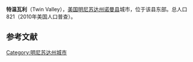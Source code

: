 {{Infobox settlement
|official_name            = 特温瓦利
|settlement_type          = 城市
|nickname                 = 
|motto                    = "A Great Place To Live"

<!-- Images -->
|image_skyline            = 
|imagesize                = 
|image_caption            = 
|image_flag               = 
|image_seal               = 

<!-- Maps -->
|image_map                = Norman_County_Minnesota_Incorporated_and_Unincorporated_areas_Twin_Valley_Highlighted.svg
|mapsize                  = 250px
|map_caption              = 所在位置
|image_map1               = 
|mapsize1                 = 
|map_caption1             = 

<!-- Location -->
|coordinates_region       = US-MN
|subdivision_type         = 国家
|subdivision_name         = 美国
|subdivision_type1        = 州
|subdivision_name1        = 明尼苏达州
|subdivision_type2        = 县
|subdivision_name2        = 诺曼县

|unit_pref                = Imperial
|area_footnotes           = 
|area_magnitude           = 
|area_total_km2           = 2.25
|area_land_km2            = 2.25
|area_water_km2           = 0
|area_total_sq_mi         = 0.87
|area_land_sq_mi          = 0.87
|area_water_sq_mi         = 0

<!-- Population -->
|population_as_of         = 2010年
|population_est           = 795
|pop_est_as_of            = 2012<ref name="2012 Pop Estimate">{{cite web|title=Population Estimates|url=http://www.census.gov/popest/data/cities/totals/2012/SUB-EST2012.html|publisher=[[United_States_Census_Bureau|United States Census Bureau]]|accessdate=2013-05-28|archive-url=https://www.webcitation.org/6HQu4Spqa?url=http://www.census.gov/popest/data/cities/totals/2012/SUB-EST2012.html|archive-date=2013-06-17|dead-url=yes}}</ref>
|population_footnotes     = 
|population_total         = 821
|population_density_km2   = 364.4
|population_density_sq_mi = 943.7

<!-- General information -->
|timezone                 = [[北美中部时区|北美中部时区(CST)]]
|utc_offset               = -6
|timezone_DST             = CDT
|utc_offset_DST           = -5
|elevation_footnotes      = 
|elevation_m              = 333
|elevation_ft             = 1093
|latd = 47 |latm = 15 |lats = 35 |latNS = N
|longd = 96 |longm = 15 |longs = 26 |longEW = W

|footnotes                = 
}}'''特温瓦利'''（Twin Valley），[[美国|美国]][[明尼苏达州|明尼苏达州]][[诺曼县|诺曼县]]城市，位于该县东部。总人口821（2010年美国人口普查）。


==参考文献==
{{reflist}}

[[Category:明尼苏达州城市|Category:明尼苏达州城市]]